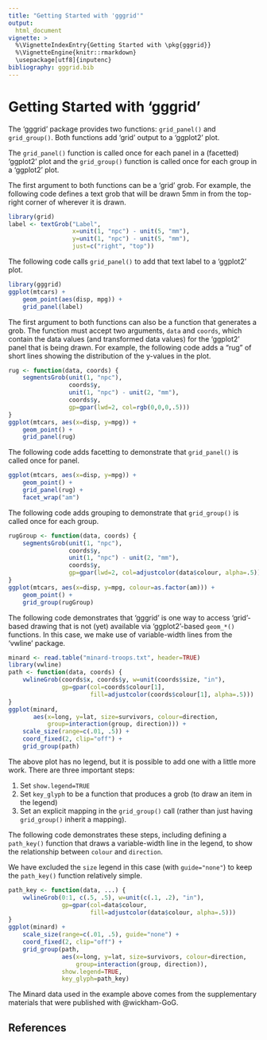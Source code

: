```yaml
---
title: "Getting Started with 'gggrid'"
output:
  html_document
vignette: >
  %\VignetteIndexEntry{Getting Started with \pkg{gggrid}}
  %\VignetteEngine{knitr::rmarkdown}
  \usepackage[utf8]{inputenc}
bibliography: gggrid.bib
---
```


# Getting Started with 'gggrid'

The 'gggrid' package provides two functions: `grid_panel()`
and `grid_group()`.  Both functions add 'grid' output to 
a 'ggplot2' plot.

The `grid_panel()` function is called once for each panel
in a (facetted) 'ggplot2' plot and the `grid_group()` function
is called once for each group in a 'ggplot2' plot.

The first argument to both functions can be a 'grid' grob.
For example, the following code defines a text grob that will
be drawn 5mm in from the top-right corner of wherever it is drawn.


```r
library(grid)
label <- textGrob("Label", 
                  x=unit(1, "npc") - unit(5, "mm"),
                  y=unit(1, "npc") - unit(5, "mm"),
                  just=c("right", "top"))
```

The following code calls `grid_panel()` to add that text label
to a 'ggplot2' plot.

```r
library(gggrid)
ggplot(mtcars) + 
    geom_point(aes(disp, mpg)) +
    grid_panel(label)
```

The first argument to both functions can also be a function
that generates a grob.  The function must accept two arguments,
`data` and `coords`, which contain the data values (and transformed
data values) for the 'ggplot2' panel that is being drawn.
For example, the following code adds a "rug" of short lines
showing the distribution of the y-values in the plot.

```r
rug <- function(data, coords) {
    segmentsGrob(unit(1, "npc"),
                 coords$y,
                 unit(1, "npc") - unit(2, "mm"),
                 coords$y,
                 gp=gpar(lwd=2, col=rgb(0,0,0,.5)))
}
ggplot(mtcars, aes(x=disp, y=mpg)) +
    geom_point() +
    grid_panel(rug)
```

The following code adds facetting to
demonstrate that `grid_panel()` is called once
for panel.

```r
ggplot(mtcars, aes(x=disp, y=mpg)) +
    geom_point() +
    grid_panel(rug) +
    facet_wrap("am")
```

The following code adds grouping to demonstrate that
`grid_group()` is called once for each group.

```r
rugGroup <- function(data, coords) {
    segmentsGrob(unit(1, "npc"),
                 coords$y,
                 unit(1, "npc") - unit(2, "mm"),
                 coords$y,
                 gp=gpar(lwd=2, col=adjustcolor(data$colour, alpha=.5)))
}
ggplot(mtcars, aes(x=disp, y=mpg, colour=as.factor(am))) +
    geom_point() +
    grid_group(rugGroup)
```

The following code demonstrates that 'gggrid' is one way to access
'grid'-based drawing that is not (yet) available via 'ggplot2'-based
`geom_*()` functions.  In this case, we make use of variable-width
lines from the 'vwline' package.

```r
minard <- read.table("minard-troops.txt", header=TRUE)
library(vwline)
path <- function(data, coords) {
    vwlineGrob(coords$x, coords$y, w=unit(coords$size, "in"),
               gp=gpar(col=coords$colour[1],
                       fill=adjustcolor(coords$colour[1], alpha=.5)))
}
ggplot(minard, 
       aes(x=long, y=lat, size=survivors, colour=direction, 
           group=interaction(group, direction))) + 
    scale_size(range=c(.01, .5)) +
    coord_fixed(2, clip="off") +
    grid_group(path)
```

The above plot has no legend, but it is possible to add one
with a little more work.  There are three important steps:

1. Set `show.legend=TRUE`
1. Set `key_glyph` to be a function that produces a grob 
   (to draw an item in the legend)
1. Set an explicit mapping in the `grid_group()` call
   (rather than just having `grid_group()` inherit a mapping).

The following code demonstrates these steps, including defining 
a `path_key()` function that draws a variable-width line
in the legend, to show the relationship between `colour`
and `direction`.

We have excluded the `size` legend in this case
(with `guide="none"`) to keep the `path_key()` function relatively simple.  

```r
path_key <- function(data, ...) {
    vwlineGrob(0:1, c(.5, .5), w=unit(c(.1, .2), "in"),
               gp=gpar(col=data$colour, 
                       fill=adjustcolor(data$colour, alpha=.5)))
}
ggplot(minard) + 
    scale_size(range=c(.01, .5), guide="none") +
    coord_fixed(2, clip="off") +
    grid_group(path, 
               aes(x=long, y=lat, size=survivors, colour=direction, 
                   group=interaction(group, direction)),
               show.legend=TRUE, 
               key_glyph=path_key)
```

The Minard data used in the example above comes from 
the supplementary materials that were published with
@wickham-GoG.

## References


